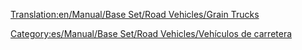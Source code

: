 [[Translation:en/Manual/Base Set/Road Vehicles/Grain Trucks]]

{{es/Manual/Base Set/Road Vehicles/Vehículo de carretera|nombre    = Camión Granero Hereford
  |imagen    = en/Manual/Base Set/Road Vehicles/Hereford Grain Truck.png
  |precio    = 9.348 € (4.674 £)
  |velocidad = 48 km/h (30 mph)
  |coste     = 842 € (421 £)
  |diseño    = 1935
  |duración  = 15
  |capacidad = 20 toneladas de grano
}}
{{es/Manual/Base Set/Road Vehicles/Vehículo de carretera|nombre    = Camión Granero Thomas
  |imagen    = en/Manual/Base Set/Road Vehicles/Thomas Grain Truck.png
  |precio    = 10.906 € (5.453 £)
  |velocidad = 88 km/h (55 mph)
  |coste     = 1.574 € (787 £)
  |diseño    = 1979
  |duración  = 15
  |capacidad = 25 toneladas de grano
}}
{{es/Manual/Base Set/Road Vehicles/Vehículo de carretera|nombre    = Camión Granero Goss
  |imagen    = en/Manual/Base Set/Road Vehicles/Goss Grain Truck.png
  |precio    = 11.726 € (5.863 £)
  |velocidad = 112 km/h (70 mph)
  |coste     = 2.250 € (1.125 £)
  |diseño    = 2010
  |duración  = 15
  |capacidad = 30 toneladas de grano
}}

[[Category:es/Manual/Base Set/Road Vehicles/Vehículos de carretera]]